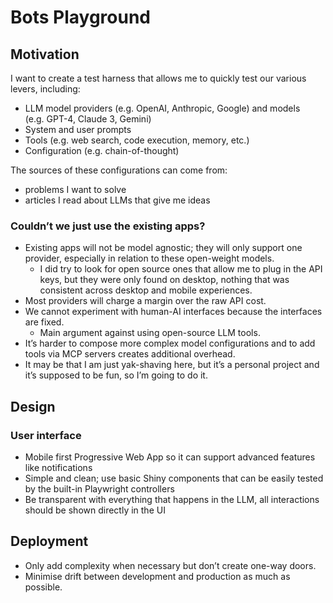 # Bots Playground

## Motivation

I want to create a test harness that allows me to quickly test our various levers, including:

-   LLM model providers (e.g. OpenAI, Anthropic, Google) and models (e.g. GPT-4, Claude 3, Gemini)
-   System and user prompts
-   Tools (e.g. web search, code execution, memory, etc.)
-   Configuration (e.g. chain-of-thought)

The sources of these configurations can come from:

-   problems I want to solve
-   articles I read about LLMs that give me ideas

### Couldn't we just use the existing apps?

-   Existing apps will not be model agnostic; they will only support one provider, especially in relation to these open-weight models.
    -   I did try to look for open source ones that allow me to plug in the API keys, but they were only found on desktop, nothing that was consistent across desktop and mobile experiences.
-   Most providers will charge a margin over the raw API cost.
-   We cannot experiment with human-AI interfaces because the interfaces are fixed.
    -   Main argument against using open-source LLM tools.
-   It's harder to compose more complex model configurations and to add tools via MCP servers creates additional overhead.
-   It may be that I am just yak-shaving here, but it's a personal project and it's supposed to be fun, so I'm going to do it.

## Design

### User interface

-   Mobile first Progressive Web App so it can support advanced features like notifications
-   Simple and clean; use basic Shiny components that can be easily tested by the built-in Playwright controllers
-   Be transparent with everything that happens in the LLM, all interactions should be shown directly in the UI

## Deployment

-   Only add complexity when necessary but don't create one-way doors.
-   Minimise drift between development and production as much as possible.